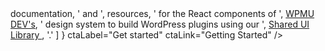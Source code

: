 
<div className="sui-wrap">
	<WelcomePage>
		<WelcomeBanner
			heading="SUI React."
			subheading={
				[
					'Find ',
					<span>documentation</span>,
					' and ',
					<span>resources</span>,
					' for the React components of ',
					<a href="https://wpmudev.com/" target="blank" rel="nofollow">WPMU DEV's</a>,
					' design system to build WordPress plugins using our ',
					<a
						href="https://wpmudev.github.io/shared-ui/"
						target="blank"
						rel="nofollow">
						Shared UI Library
					</a>,
					'.'
				]
			}
			ctaLabel="Get started"
			ctaLink="Getting Started"
		/>
	</WelcomePage>
</div>